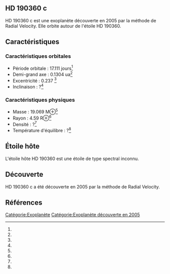 == HD 190360 c ==

{{Infobox Exoplanète
| nom = HD 190360 c
| image = 
| légende = 
| étoile = HD 190360
| constellation = 
| ascension_droite = 
| déclinaison = 
| distance = ?
| type_spectral = ?
| masse = 19.069 M⊕<ref></ref>
| rayon = 4.59 R⊕<ref></ref>
| densité = ?<ref></ref>
| gravité = ?<ref></ref>
| température = ?<ref></ref>
| période = 17.111 j<ref></ref>
| demi_grand_axe = 0.1304 ua<ref></ref>
| excentricité = 0.237 <ref></ref>
| inclinaison = ?<ref></ref>
| méthode_découverte = Radial Velocity
| date_découverte = 2005
| statut = Confirmée
}}

HD 190360 c est une exoplanète découverte en 2005 par la méthode de Radial Velocity. Elle orbite autour de l'étoile HD 190360.

== Caractéristiques ==

=== Caractéristiques orbitales ===
* Période orbitale : 17.111 jours<ref></ref>
* Demi-grand axe : 0.1304 ua<ref></ref>
* Excentricité : 0.237 <ref></ref>
* Inclinaison : ?<ref></ref>

=== Caractéristiques physiques ===
* Masse : 19.069 M⊕<ref></ref>
* Rayon : 4.59 R⊕<ref></ref>
* Densité : ?<ref></ref>
* Température d'équilibre : ?<ref></ref>

== Étoile hôte ==

{{Infobox Étoile
| nom = HD 190360
| image = 
| légende = 
| constellation = 
| ascension_droite = 
| déclinaison = 
| distance = ?
| type_spectral = ?
| magnitude_absolue = 
| magnitude_apparente = 
| masse = ?<ref></ref>
| rayon = ?<ref></ref>
| température = ?<ref></ref>
| métallicité = ?<ref></ref>
| âge = ?<ref></ref>
}}

L'étoile hôte HD 190360 est une étoile de type spectral inconnu.

== Découverte ==

HD 190360 c a été découverte en 2005 par la méthode de Radial Velocity.

== Références ==
<references />

[[Catégorie:Exoplanète]]
[[Catégorie:Exoplanète découverte en 2005]]

